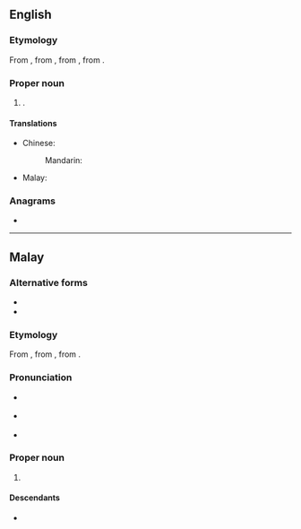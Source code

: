 {{also|ipoh}}
==English==
{{wikipedia}}

===Etymology===
From {{bor|en|ms|Ipoh}}, from {{m|ms|ipuh}}, from {{der|en|poz-mly-pro|*hipuh}}, from {{der|en|poz-pro|*qipuq}}.

===Proper noun===
{{en-proper noun}}

# {{place|en|capital city|s:pref/Perak|c/Malaysia}}.

====Translations====
{{trans-top|capital of Perak}}
* Chinese:
*: Mandarin: {{t+|cmn|怡保|tr=Yíbǎo}}
* Malay: {{t|ms|Ipoh}}
{{trans-mid}}
{{trans-bottom}}

===Anagrams===
* {{anagrams|en|a=hiop|Hopi|IHOP|OHIP}}

----

==Malay==
{{wikipedia|lang=ms}}

===Alternative forms===
* {{l|ms|ipuh}}
* {{l|ms|ipoh}}

===Etymology===
From {{m|ms|ipuh}}, from {{der|ms|poz-mly-pro|*hipuh}}, from {{der|ms|poz-pro|*qipuq}}.

===Pronunciation===
* {{a|Johor-Selangor}} {{IPA|ms|/ipoh/}}
* {{a|Riau-Lingga}} {{IPA|ms|/ipʊh/}}
* {{rhymes|ms|ipoh|poh|oh}}

===Proper noun===
{{ms-proper noun|j=اڤوه}}

# {{place|ms|capital city|s:pref/Perak|c/Malaysia|t1=Ipoh}}

====Descendants====
* {{desc|bor=1|en|Ipoh}}